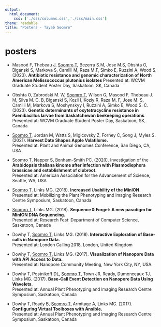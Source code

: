 ```yaml
---
output:
  html_document:
    css: ['./css/columns.css','./css/main.css']
theme: readable
title: "Posters - Tayab Soomro"
---
```



# posters

- Masood F, Thebeau J, <u>Soomro T</u>, Bezerra S.M, Jose M.S, Obshta O, Biganski S, Markova S, Camilli M, Raza M.F, Simko E, Ruzzini A, Wood S. (2023). **Antibiotic resistance and genomic characterization of North American Melissococcus plutonius isolates**
Presented at: WCVM Graduate Student Poster Day, Saskatoon, SK, Canada

- Obshta O, Zabrodski M. W, <u>Soomro T</u>, Wilson G, Masood F, Thebeau  J. M, Silva  M. C. B, Biganski  S, Kozii  I, Koziy  R, Raza  M. F, Jose  M. S, Camilli  M, Markova  S, Moshynskyy  I, Ruzzini  A, Simko E, Wood S. C. (2023). **Genetic determinants of oxytetracycline resistance in Paenibacillus larvae from Saskatchewan beekeeping operations**. 
Presented at: WCVM Graduate Student Poster Day, Saskatoon, SK, Canada

- <u>Soomro T</u>, Jordan M, Watts S, Migicovsky Z, Forney C, Song J, Myles S. (2021). **Harvest Date Shapes Apple Volatilome.**  
Presented at: Plant and Animal Genomes Conference, San Diego, CA, USA

- <u>Soomro T</u>, Napper S, Bonham-Smith PC. (2020). Investigation of the **Arabidopsis thaliana kinome after infection with Plasmodiophora brassicae and establishment of clubroot.**   
Presented at: American Association for the Advancement of Science, Seattle, WA, USA

- <u>Soomro T</u>, Links MG. (2018). **Increased Usability of the MinION.**  
Presented at: Mobilizing the Plant Phenotyping and Imaging Research Centre Symposium, Saskatoon, Canada

- <u>Soomro T</u>, Links MG. (2018). **Sequence & Forget: A new paradigm for MinION DNA Sequencing.**  
Presented at: Research Fest: Department of Computer Science, Saskatoon, Canada

- Dowhy T, <u>Soomro T</u>, Links MG. (2018). **Interactive Exploration of Base-calls in Nanopore Data.**  
Presented at: London Calling 2018, London, United Kingdom

- Dowhy T, <u>Soomro T</u>, Links MG. (2017). **Visualization of Nanopore Data with API Access to Data.**  
Presented at: Nanopore Community Meeting, New York City, NY, USA

- Dowhy T, Postnikoff DL, <u>Soomro T</u>, Town JR, Ready, Dumonceaux TJ, Links MG. (2017). **Base-Call Event Detection on Nanopore Data Using Wavelets.**  
Presented at: Annual Plant Phenotyping and Imaging Research Centre Symposium, Saskatoon, Canada

- Dowhy T, Ready B, <u>Soomro T</u>, Armitage A, Links MG. (2017). **Configuring Virtual Toolboxes with Ansible.**  
Presented at: Annual Plant Phenotyping and Imaging Research Centre Symposium, Saskatoon, Canada






